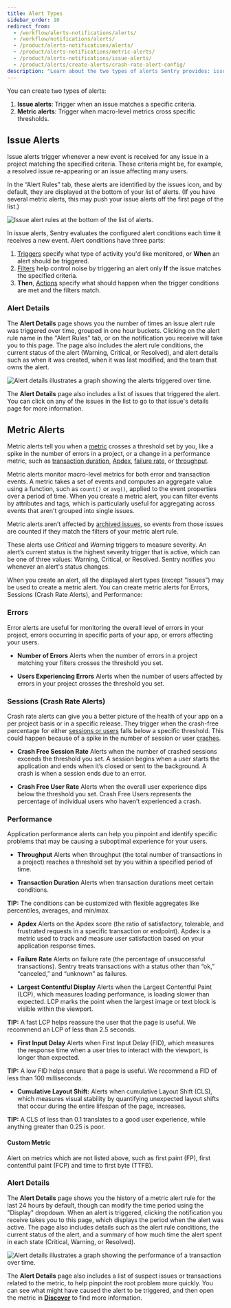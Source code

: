 ```yaml
---
title: Alert Types
sidebar_order: 10
redirect_from:
  - /workflow/alerts-notifications/alerts/
  - /workflow/notifications/alerts/
  - /product/alerts-notifications/alerts/
  - /product/alerts-notifications/metric-alerts/
  - /product/alerts-notifications/issue-alerts/
  - /product/alerts/create-alerts/crash-rate-alert-config/
description: "Learn about the two types of alerts Sentry provides: issue alerts and metric alerts."
---
```


You can create two types of alerts:

1. **Issue alerts**: Trigger when an issue matches a specific criteria.
2. **Metric alerts**: Trigger when macro-level metrics cross specific thresholds.

## Issue Alerts

Issue alerts trigger whenever a new event is received for any issue in a project matching the specified criteria. These criteria might be, for example, a resolved issue re-appearing or an issue affecting many users.

In the “Alert Rules” tab, these alerts are identified by the issues icon, and by default, they are displayed at the bottom of your list of alerts. (If you have several metric alerts, this may push your issue alerts off the first page of the list.)

![Issue alert rules at the bottom of the list of alerts.](issue-alert-rules.png)

In issue alerts, Sentry evaluates the configured alert conditions each time it receives a new event. Alert conditions have three parts:

1. [Triggers](/product/alerts/create-alerts/issue-alert-config/#when-conditions-triggers) specify what type of activity you'd like monitored, or **When** an alert should be triggered.
2. [Filters](/product/alerts/create-alerts/issue-alert-config/#if-conditions-filters) help control noise by triggering an alert only **If** the issue matches the specified criteria.
3. **Then**, [Actions](/product/alerts/create-alerts/issue-alert-config/#then-conditions-actions) specify what should happen when the trigger conditions are met and the filters match.

### Alert Details

The **Alert Details** page shows you the number of times an issue alert rule was triggered over time, grouped in one hour buckets. Clicking on the alert rule name in the "Alert Rules" tab, or on the notification you receive will take you to this page. The page also includes the alert rule conditions, the current status of the alert (Warning, Critical, or Resolved), and alert details such as when it was created, when it was last modified, and the team that owns the alert.

![Alert details illustrates a graph showing the alerts triggered over time.](issue-alert-status-page-example.png)

The **Alert Details** page also includes a list of issues that triggered the alert. You can click on any of the issues in the list to go to that issue's details page for more information.

## Metric Alerts

<Include name="feature-available-for-plan-team.mdx" />

Metric alerts tell you when a [metric](/product/performance/metrics/) crosses a threshold set by you, like a spike in the number of errors in a project, or a change in a performance metric, such as [transaction duration](/product/performance/metrics/#latency), [Apdex](/product/performance/metrics/#apdex), [failure rate](/product/performance/metrics/#failure-rate), or [throughput](/product/performance/metrics/#throughput-total-tpm-tps).

Metric alerts monitor macro-level metrics for both error and transaction events. A metric takes a set of events and computes an aggregate value using a function, such as `count()` or `avg()`, applied to the event properties over a period of time. When you create a metric alert, you can filter events by attributes and <PlatformLink to="/enriching-events/tags/">tags</PlatformLink>, which is particularly useful for aggregating across events that aren't grouped into single issues.

<Note>

Metric alerts aren’t affected by [archived issues](/product/issues/states-triage/#archive), so events from those issues are counted if they match the filters of your metric alert rule.

</Note>

These alerts use _Critical_ and _Warning_ triggers to measure severity. An alert’s current status is the highest severity trigger that is active, which can be one of three values: Warning, Critical, or Resolved. Sentry notifies you whenever an alert's status changes.

When you create an alert, all the displayed alert types (except “Issues”) may be used to create a metric alert. You can create metric alerts for Errors, Sessions (Crash Rate Alerts), and Performance:

### Errors

Error alerts are useful for monitoring the overall level of errors in your project, errors occurring in specific parts of your app, or errors affecting your users.

- **Number of Errors**
  Alerts when the number of errors in a project matching your filters crosses the threshold you set.

- **Users Experiencing Errors**
  Alerts when the number of users affected by errors in your project crosses the threshold you set.

### Sessions (Crash Rate Alerts)

Crash rate alerts can give you a better picture of the health of your app on a per project basis or in a specific release. They trigger when the crash-free percentage for either [sessions or users](/product/releases/health/#active-sessionsusers) falls below a specific threshold. This could happen because of a spike in the number of session or user [crashes](/product/releases/health/#crash).

- **Crash Free Session Rate**
  Alerts when the number of crashed sessions exceeds the threshold you set. A session begins when a user starts the application and ends when it’s closed or sent to the background. A crash is when a session ends due to an error.

- **Crash Free User Rate**
  Alerts when the overall user experience dips below the threshold you set. Crash Free Users represents the percentage of individual users who haven’t experienced a crash.

### Performance

Application performance alerts can help you pinpoint and identify specific problems that may be causing a suboptimal experience for your users.

- **Throughput**
  Alerts when throughput (the total number of transactions in a project) reaches a threshold set by you within a specified period of time.

- **Transaction Duration**
  Alerts when transaction durations meet certain conditions.

**TIP:** The conditions can be customized with flexible aggregates like percentiles, averages, and min/max.

- **Apdex**
  Alerts on the Apdex score (the ratio of satisfactory, tolerable, and frustrated requests in a specific transaction or endpoint). Apdex is a metric used to track and measure user satisfaction based on your application response times.

- **Failure Rate**
  Alerts on failure rate (the percentage of unsuccessful transactions). Sentry treats transactions with a status other than “ok,” “canceled,” and “unknown” as failures.

- **Largest Contentful Display**
  Alerts when the Largest Contentful Paint (LCP), which measures loading performance, is loading slower than expected. LCP marks the point when the largest image or text block is visible within the viewport.

**TIP:** A fast LCP helps reassure the user that the page is useful. We recommend an LCP of less than 2.5 seconds.

- **First Input Delay**
  Alerts when First Input Delay (FID), which measures the response time when a user tries to interact with the viewport, is longer than expected.

**TIP:** A low FID helps ensure that a page is useful. We recommend a FID of less than 100 milliseconds.

- **Cumulative Layout Shift:**
Alerts when cumulative Layout Shift (CLS), which measures visual stability by quantifying unexpected layout shifts that occur during the entire lifespan of the page, increases.

**TIP:** A CLS of less than 0.1 translates to a good user experience, while anything greater than 0.25 is poor.

#### Custom Metric

Alert on metrics which are not listed above, such as first paint (FP), first contentful paint (FCP) and time to first byte (TTFB).

### Alert Details

The **Alert Details** page shows you the history of a metric alert rule for the last 24 hours by default, though can modify the time period using the "Display" dropdown. When an alert is triggered, clicking the notification you receive takes you to this page, which displays the period when the alert was active. The page also includes details such as the alert rule conditions, the current status of the alert, and a summary of how much time the alert spent in each state (Critical, Warning, or Resolved).

![Alert details illustrates a graph showing the performance of a transaction over time.](alert-details-example.png)

The **Alert Details** page also includes a list of suspect issues or transactions related to the metric, to help pinpoint the root problem more quickly. You can see what might have caused the alert to be triggered, and then open the metric in **[Discover](/product/discover-queries)** to find more information.
